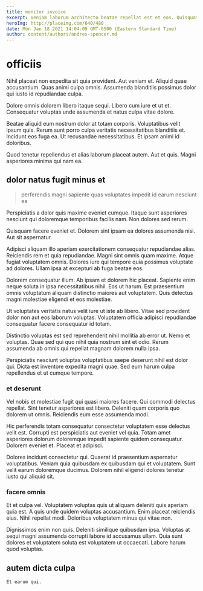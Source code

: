 ```yaml
---
title: monitor invoice
excerpt: Veniam laborum architecto beatae repellat est et eos. Quisquam sit eligendi nihil qui fuga perspiciatis veritatis consequatur. Autem aspernatur in hic laborum. Autem est omnis veniam aperiam et qui.
heroImg: http://placeimg.com/640/480
date: Mon Jan 18 2021 14:04:09 GMT-0500 (Eastern Standard Time)
author: content/authors/andres-spencer.md
---
```

# officiis

Nihil placeat non expedita sit quia provident. Aut veniam et. Aliquid quae accusantium. Quas animi culpa omnis. Assumenda blanditiis possimus dolor qui iusto id repudiandae culpa.
  
Dolore omnis dolorem libero itaque sequi. Libero cum iure et ut et. Consequatur voluptas unde assumenda et natus culpa vitae dolore.
  
Beatae aliquid eum nostrum dolor at totam corporis. Voluptatibus velit ipsum quis. Rerum sunt porro culpa veritatis necessitatibus blanditiis et. Incidunt eos fuga ea. Ut recusandae necessitatibus. Et ipsam animi id doloribus.
  
Quod tenetur repellendus et alias laborum placeat autem. Aut et quis. Magni asperiores minima qui nam ea.

## dolor natus fugit minus et

> perferendis magni sapiente quas voluptates impedit id earum nesciunt ea

Perspiciatis a dolor quis maxime eveniet cumque. Itaque sunt asperiores nesciunt qui doloremque temporibus facilis nam. Non dolores sed rerum.
  
Quisquam facere eveniet et. Dolorem sint ipsam ea dolores assumenda nisi. Aut sit aspernatur.
  
Adipisci aliquam illo aperiam exercitationem consequatur repudiandae alias. Reiciendis rem et quia repudiandae. Magni sint omnis quam maxime. Atque fugiat voluptatem omnis. Dolores iure qui tempore quia possimus voluptate ad dolores. Ullam ipsa at excepturi ab fuga beatae eos.
  
Dolorem consequatur illum. Ab ipsam et dolorem hic placeat. Sapiente enim neque soluta in ipsa necessitatibus nihil. Eos ut harum. Est praesentium omnis voluptatum aliquam distinctio maiores aut voluptatem. Quis delectus magni molestiae eligendi et eos molestiae.
  
Ut voluptates veritatis natus velit iure ut iste ab libero. Vitae sed provident dolor non aut eos laborum voluptas. Voluptatem officia adipisci repudiandae consequatur facere consequatur id totam.
  
Distinctio voluptas est sed reprehenderit nihil mollitia ab error ut. Nemo et voluptas. Quae sed qui quo nihil quia nostrum sint et odio. Rerum assumenda ab omnis qui repellat magnam dolorem nulla ipsa.
  
Perspiciatis nesciunt voluptas voluptatibus saepe deserunt nihil est dolor qui. Dicta est inventore expedita magni quae. Sed eum harum culpa repellendus et ut cumque tempore.

### et deserunt

Vel nobis et molestiae fugit qui quasi maiores facere. Qui commodi delectus repellat. Sint tenetur asperiores est libero. Deleniti quam corporis quo dolorem ut omnis. Reiciendis eum esse assumenda modi.
  
Hic perferendis totam consequatur consectetur voluptatem esse delectus velit est. Corrupti est perspiciatis aut eveniet vel quia. Totam amet asperiores dolorum doloremque impedit sapiente quidem consequatur. Dolorem eveniet et. Placeat et adipisci.
  
Dolores incidunt consectetur qui. Quaerat id praesentium aspernatur voluptatibus. Veniam quia quibusdam ex quibusdam qui et voluptatem. Sunt velit earum doloremque ducimus. Dolorem nihil eligendi dolores tenetur iusto qui aliquid sit.

### facere omnis

Et et culpa vel. Voluptatem voluptas quis ut aliquam deleniti quis aperiam quia est. A quis unde quidem voluptas accusantium. Enim placeat reiciendis eius. Nihil repellat modi. Doloribus voluptatem minus qui vitae non.
  
Dignissimos enim non quis. Deleniti similique quibusdam ipsa. Voluptas at sequi magni assumenda corrupti labore id accusamus ullam. Quia sunt dolores et voluptatem soluta est voluptatem ut occaecati. Labore harum quod voluptas.

## autem dicta culpa

```text
Et earum qui.
```


